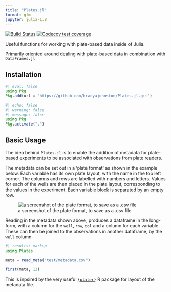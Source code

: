 ```yaml
---
title: "Plates.jl"
format: gfm
jupyter: julia-1.8
---
```


<!-- badges: start -->

[![Build Status](https://github.com/bradyajohnston/Plates.jl/actions/workflows/CI.yml/badge.svg?branch=main)](https://github.com/bradyajohnston/Plates.jl/actions/workflows/CI.yml?query=branch%3Amain)
[![Codecov test coverage](https://codecov.io/gh/bradyajohnston/plasmapR/branch/main/graph/badge.svg)](https://app.codecov.io/gh/bradyajohnston/Plates.jl?branch=main)

  <!-- badges: end -->

Useful functions for working with plate-based data inside of Julia.

Primarily oriented around dealing with plate-based data in combination with `DataFrames.jl`

## Installation

```julia
#| eval: false
using Pkg
Pkg.add(url = "https://github.com/bradyajohnston/Plates.jl.git")
```

```julia
#| echo: false
#| warning: false
#| message: false
using Pkg
Pkg.activate(".")
```

## Basic Usage

The idea behind `Plates.jl` is to enable the addition of metadata for plate-based experiments to be associated with observations from plate readers.

The metadata can be set out in a 'plate format' as shown in the example below. Each variable has its own plate layout, with the name in the top left corner. The columns and rows are labelled with numbers and letters. Values for each of the wells are then placed in the plate layout, corresponding to the values in the experiment. Each variable block is separated by an empty row.

![a screenshot of the plate format, to save as a .csv file](https://user-images.githubusercontent.com/36021261/211939595-7bf2b2b2-0424-4a45-9d73-b0774abcb6cd.png)

Reading in the metadata shown above, produces a dataframe in the long-form, with a column for the `well`, `row`, `col` and a column for each variable. These can then be joined to the observations in another dataframe, by the `well` column.

```julia
#| results: markup
using Plates

meta = read_meta("test/metadata.csv")

first(meta, 12)
```

This is inpsired by the very useful [`{plater}`](https://docs.ropensci.org/plater/) R package for layout of the metadata file.
